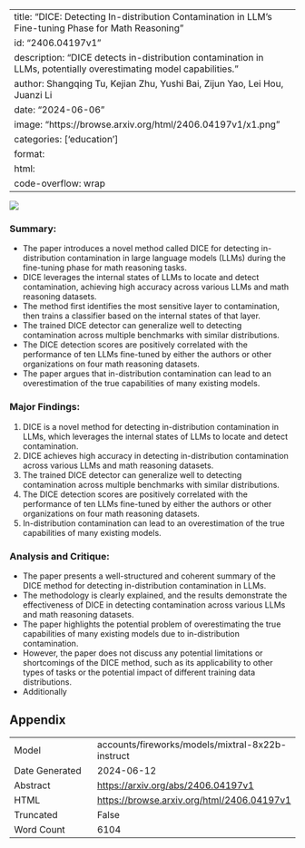 
---
title: "DICE: Detecting In-distribution Contamination in LLM's Fine-tuning Phase for Math Reasoning"
id: "2406.04197v1"
description: "DICE detects in-distribution contamination in LLMs, potentially overestimating model capabilities."
author: Shangqing Tu, Kejian Zhu, Yushi Bai, Zijun Yao, Lei Hou, Juanzi Li
date: "2024-06-06"
image: "https://browse.arxiv.org/html/2406.04197v1/x1.png"
categories: ['education']
format:
  html:
    code-overflow: wrap
---

![](https://browse.arxiv.org/html/2406.04197v1/x1.png)

### Summary:
- The paper introduces a novel method called DICE for detecting in-distribution contamination in large language models (LLMs) during the fine-tuning phase for math reasoning tasks.
- DICE leverages the internal states of LLMs to locate and detect contamination, achieving high accuracy across various LLMs and math reasoning datasets.
- The method first identifies the most sensitive layer to contamination, then trains a classifier based on the internal states of that layer.
- The trained DICE detector can generalize well to detecting contamination across multiple benchmarks with similar distributions.
- The DICE detection scores are positively correlated with the performance of ten LLMs fine-tuned by either the authors or other organizations on four math reasoning datasets.
- The paper argues that in-distribution contamination can lead to an overestimation of the true capabilities of many existing models.

### Major Findings:
1. DICE is a novel method for detecting in-distribution contamination in LLMs, which leverages the internal states of LLMs to locate and detect contamination.
2. DICE achieves high accuracy in detecting in-distribution contamination across various LLMs and math reasoning datasets.
3. The trained DICE detector can generalize well to detecting contamination across multiple benchmarks with similar distributions.
4. The DICE detection scores are positively correlated with the performance of ten LLMs fine-tuned by either the authors or other organizations on four math reasoning datasets.
5. In-distribution contamination can lead to an overestimation of the true capabilities of many existing models.

### Analysis and Critique:
- The paper presents a well-structured and coherent summary of the DICE method for detecting in-distribution contamination in LLMs.
- The methodology is clearly explained, and the results demonstrate the effectiveness of DICE in detecting contamination across various LLMs and math reasoning datasets.
- The paper highlights the potential problem of overestimating the true capabilities of many existing models due to in-distribution contamination.
- However, the paper does not discuss any potential limitations or shortcomings of the DICE method, such as its applicability to other types of tasks or the potential impact of different training data distributions.
- Additionally

## Appendix

|          |          |
|----------|----------|
| Model     | accounts/fireworks/models/mixtral-8x22b-instruct       |
| Date Generated     | 2024-06-12       |
| Abstract | [https://arxiv.org/abs/2406.04197v1](https://arxiv.org/abs/2406.04197v1)        |
| HTML     | [https://browse.arxiv.org/html/2406.04197v1](https://browse.arxiv.org/html/2406.04197v1)       |
| Truncated       | False       |
| Word Count       | 6104       |